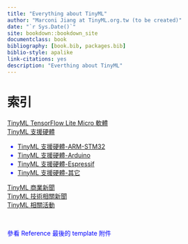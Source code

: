 ```yaml
--- 
title: "Everything about TinyML"
author: "Marconi Jiang at TinyML.org.tw (to be created)"
date: "`r Sys.Date()`"
site: bookdown::bookdown_site
documentclass: book
bibliography: [book.bib, packages.bib]
biblio-style: apalike
link-citations: yes
description: "Everthing about TinyML"
---
```


# 索引

<span style="color:blue;font_size:1.5em">[TinyML TensorFlow Lite Micro 軟體](#tflm)</style><br>
<span style="color:blue;font_size:1.5em">[TinyML 支援硬體](#hardware)</style>  

* <span style="color:blue;font_size:1.5em">[TinyML 支援硬體-ARM-STM32](#hardware-stm32)</style><br>
* <span style="color:blue;font_size:1.5em">[TinyML 支援硬體-Arduino](#hardware-arduino)</style><br>
* <span style="color:blue;font_size:1.5em">[TinyML 支援硬體-Espressif](#hardware-esf)</style><br>
* <span style="color:blue;font_size:1.5em">[TinyML 支援硬體-其它](#hardware-others)</style><br>

<span style="color:blue;font_size:1.5em">[TinyML 商業新聞](#commericalnews)</style><br>
<span style="color:blue;font_size:1.5em">[TinyML 技術相關新聞](#technicalnews)</style><br>
<span style="color:blue;font_size:1.5em">[TinyML 相關活動](#event)</style><br>

<span style="font_size:0.5em">參看 Reference 最後的 template 附件</style>
